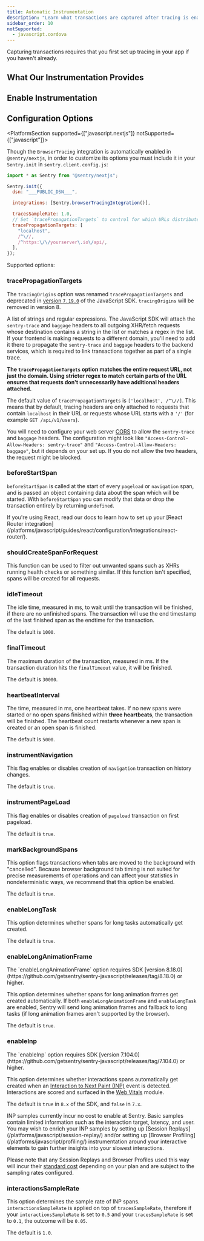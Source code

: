 ```yaml
---
title: Automatic Instrumentation
description: "Learn what transactions are captured after tracing is enabled."
sidebar_order: 10
notSupported:
  - javascript.cordova
---
```


<Note>

Capturing transactions requires that you first <PlatformLink to="/tracing/">set up tracing in your app</PlatformLink> if you haven't already.

</Note>

<PlatformContent includePath="performance/automatic-instrumentation-intro" />

## What Our Instrumentation Provides

<PlatformContent includePath="performance/what-instrumentation-provides" />

## Enable Instrumentation

<PlatformContent includePath="performance/enable-automatic-instrumentation" />

## Configuration Options

<PlatformSection supported={["javascript.nextjs"]} notSupported={["javascript"]}>

Though the `BrowserTracing` integration is automatically enabled in `@sentry/nextjs`, in order to customize its options you must include it in your `Sentry.init` in `sentry.client.config.js`:


```javascript
import * as Sentry from "@sentry/nextjs";

Sentry.init({
  dsn: "___PUBLIC_DSN___",

  integrations: [Sentry.browserTracingIntegration()],

  tracesSampleRate: 1.0,
  // Set `tracePropagationTargets` to control for which URLs distributed tracing should be enabled
  tracePropagationTargets: [
    "localhost",
    /^\//,
    /^https:\/\/yourserver\.io\/api/,
  ],
});
```

</PlatformSection>

Supported options:

### tracePropagationTargets

<Note>

The `tracingOrigins` option was renamed `tracePropagationTargets` and deprecated in [version `7.19.0`](https://github.com/getsentry/sentry-javascript/releases/tag/7.19.0) of the JavaScript SDK. `tracingOrigins` will be removed in version 8.

</Note>

A list of strings and regular expressions. The JavaScript SDK will attach the `sentry-trace` and `baggage` headers to all outgoing XHR/fetch requests whose destination contains a string in the list or matches a regex in the list. If your frontend is making requests to a different domain, you'll need to add it there to propagate the `sentry-trace` and `baggage` headers to the backend services, which is required to link transactions together as part of a single trace.

**The `tracePropagationTargets` option matches the entire request URL, not just the domain. Using stricter regex to match certain parts of the URL ensures that requests don't unnecessarily have additional headers attached.**

The default value of `tracePropagationTargets` is `['localhost', /^\//]`. This means that by default, tracing headers are only attached to requests that contain `localhost` in their URL or requests whose URL starts with a `'/'` (for example `GET /api/v1/users`).

<PlatformContent includePath="performance/tracePropagationTargets-example" />

You will need to configure your web server [CORS](https://developer.mozilla.org/en-US/docs/Web/HTTP/Headers/Access-Control-Allow-Headers) to allow the `sentry-trace` and `baggage` headers. The configuration might look like `"Access-Control-Allow-Headers: sentry-trace"` and `"Access-Control-Allow-Headers: baggage"`, but it depends on your set up. If you do not allow the two headers, the request might be blocked.

### beforeStartSpan

`beforeStartSpan` is called at the start of every `pageload` or `navigation` span, and is passed an object containing data about the span which will be started. With `beforeStartSpan` you can modify that data or drop the transaction entirely by returning `undefined`.

<PlatformContent includePath="performance/beforeNavigate-example" />

<Note>
  If you're using React, read our docs to learn how to set up your
  [React Router integration](/platforms/javascript/guides/react/configuration/integrations/react-router/).
</Note>

### shouldCreateSpanForRequest

This function can be used to filter out unwanted spans such as XHRs running
health checks or something similar. If this function isn't specified, spans
will be created for all requests.

<PlatformContent includePath="performance/filter-span-example" />

### idleTimeout

The idle time, measured in ms, to wait until the transaction will be finished, if there are no unfinished spans. The transaction will use the end timestamp of the last finished span as the endtime for the transaction.

The default is `1000`.

### finalTimeout

The maximum duration of the transaction, measured in ms. If the transaction duration hits the `finalTimeout` value, it will be finished.

The default is `30000`.

### heartbeatInterval

The time, measured in ms, one heartbeat takes. If no new spans were started or no open spans finished within **three heartbeats**, the transaction will be finished. The heartbeat count restarts whenever a new span is created or an open span is finished.

The default is `5000`.

### instrumentNavigation

This flag enables or disables creation of `navigation` transaction on history changes.

The default is `true`.

### instrumentPageLoad

This flag enables or disables creation of `pageload` transaction on first pageload.

The default is `true`.

### markBackgroundSpans

This option flags transactions when tabs are moved to the background with "cancelled". Because browser background tab timing is not suited for precise measurements of operations and can affect your statistics in nondeterministic ways, we recommend that this option be enabled.

The default is `true`.

### enableLongTask

This option determines whether spans for long tasks automatically get created.

The default is `true`.

### enableLongAnimationFrame
<Note>
The `enableLongAnimationFrame` option requires SDK [version 8.18.0](https://github.com/getsentry/sentry-javascript/releases/tag/8.18.0) or higher.
</Note>

This option determines whether spans for long animation frames get created automatically. If both `enableLongAnimationFrame` and `enableLongTask` are enabled, Sentry will send long animation frames and fallback to long tasks (if long animation frames aren't supported by the browser).

The default is `true`.

### enableInp

<Note>
The `enableInp` option requires SDK [version 7.104.0](https://github.com/getsentry/sentry-javascript/releases/tag/7.104.0) or higher.
</Note>

This option determines whether interactions spans automatically get created when an [Interaction to Next Paint (INP)](/product/insights/web-vitals/web-vitals-concepts/#interaction-to-next-paint-inp) event is detected. Interactions are scored and surfaced in the [Web Vitals](/product/insights/web-vitals/) module.

The default is `true` in `8.x` of the SDK, and `false` in `7.x`.

<Note>
INP samples currently incur no cost to enable at Sentry. Basic samples contain limited information such as the interaction target, latency, and user. You may wish to enrich your INP samples by setting up [Session Replays](/platforms/javascript/session-replay/) and/or setting up [Browser Profiling](/platforms/javascript/profiling/) instrumentation around your interactive elements to gain further insights into your slowest interactions.

Please note that any Session Replays and Browser Profiles used this way will incur their [standard cost](/pricing/#per-category-pricing) depending on your plan and are subject to the sampling rates configured.
</Note>

<PlatformContent includePath="performance/enable-inp-example" />

### interactionsSampleRate

This option determines the sample rate of INP spans. `interactionsSampleRate` is applied on top of `tracesSampleRate`, therefore if your `interactionsSampleRate` is set to `0.5` and your `tracesSampleRate` is set to `0.1`, the outcome will be `0.05`.

The default is `1.0`.
